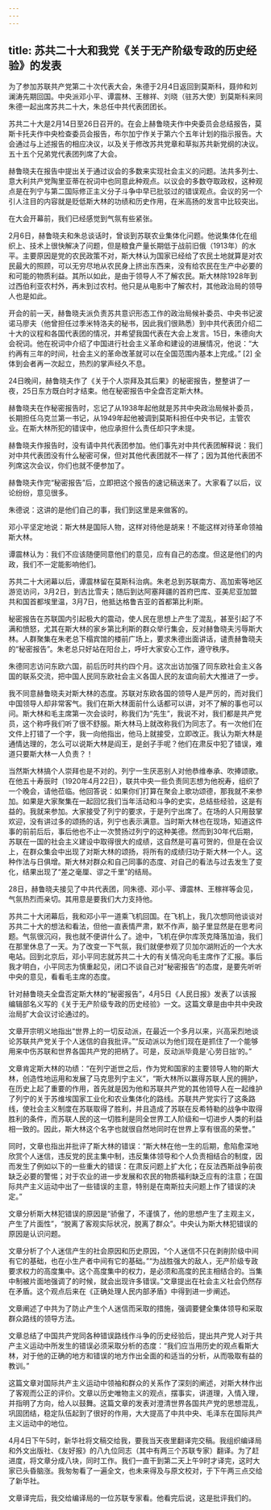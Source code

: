 ```yaml
---
---
---
```

title: 苏共二十大和我党《关于无产阶级专政的历史经验》的发表
---





为了参加苏联共产党第二十次代表大会，朱德于2月4日返回到莫斯科，聂帅和刘澜涛先期回国。中央派邓小平、谭震林、王稼祥、刘晓（驻苏大使）到莫斯科来同朱德一起出席苏共二十大，朱总任中共代表团团长。

苏共二十大是2月14日至26日召开的。在会上赫鲁晓夫作中央委员会总结报告，莫斯卡托夫作中央检查委员会报告，布尔加宁作关于第六个五年计划的指示报告。大会通过与上述报告的相应决议，以及关于修改苏共党章和草拟苏共新党纲的决议。五十五个兄弟党代表团列席了大会。

赫鲁晓夫在报告中提出关于通过议会的多数来实现社会主义的问题。法共多列士、意大利共产党陶里亚蒂在祝词中也同意此种观点。以议会的多数夺取政权，这种观点是在列宁与第二国际修正主义分子斗争中早已批驳过的错误观点。会议的另一个引人注目的内容就是贬低斯大林的功绩和历史作用，在米高扬的发言中比较突出。

在大会开幕前，我们已经感觉到气氛有些紧张。

2月6日，赫鲁晓夫和朱总谈话时，曾谈到苏联农业集体化问题。他说集体化在组织上、技术上很快解决了问题，但是粮食产量长期低于战前旧俄（1913年）的水平。主要原因是党的农民政策不对，斯大林认为国家已经给了农民土地就算是对农民最大的照顾，可以无穷尽地从农民身上挤出东西来，没有给农民在生产中必要的和可能的物质利益。其所以如此，是由于领导人不了解农民。斯大林除1928年到过西伯利亚农村外，再未到过农村。他只是从电影中了解农村，其他政治局的领导人也是如此。

开会的前一天，赫鲁晓夫派负责苏共意识形态工作的政治局候补委员、中央书记波诺马廖夫（他曾担任过季米特洛夫的秘书，因此我们很熟悉）到中共代表团介绍二十大的议程和各国代表团的情况，并希望我国代表在大会上发言。15日，朱德向大会祝词。他在祝词中介绍了中国进行社会主义革命和建设的进展情况，他说：“大约再有三年的时间，社会主义的革命改革就可以在全国范围内基本上完成。” [2] 全体到会者再一次起立，热烈的掌声经久不息。

24日晚间，赫鲁晓夫作了《关于个人崇拜及其后果》的秘密报告，整整讲了一夜，25日东方既白时才结束。他在秘密报告中全盘否定斯大林。

赫鲁晓夫在作秘密报告时，忘记了从1938年起他就是苏共中央政治局候补委员，长期担任乌克兰第一书记，从1949年起他被调到莫斯科担任中央书记，主管农业。在斯大林所犯的错误中，他应承担什么责任却只字未提。

赫鲁晓夫作报告时，没有请中共代表团参加。他们事先对中共代表团解释说：我们对中共代表团没有什么秘密可保，但对其他代表团就不一样了；因为其他代表团不列席这次会议，你们也就不便参加了。

赫鲁晓夫作完“秘密报告”后，立即把这个报告的速记稿送来了。大家看了以后，议论纷纷，意见很多。

朱德说：这讲的是他们自己的事，我们到这里是来做客的。

邓小平坚定地说：斯大林是国际人物，这样对待他是胡来！不能这样对待革命领袖斯大林。

谭震林认为：我们不应该随便同意他们的意见，应有自己的态度。但这是他们的内政，我们不一定能影响他们。

苏共二十大闭幕以后，谭震林留在莫斯科治病。朱老总到苏联南方、高加索等地区游览访问，3月2日，到古比雪夫；随后到达阿塞拜疆的首府巴库、亚美尼亚加盟共和国首都埃里温，3月7日，他抵达格鲁吉亚的首都第比利斯。

秘密报告在苏联国内引起极大的震动，使人民在思想上产生了混乱，甚至引起了不满和愤怒，尤其在斯大林的家乡第比利斯的群众举行集会，反对赫鲁晓夫污辱斯大林。人群聚集在朱老总下榻宾馆的楼前广场上，要求朱德出面讲话，谴责赫鲁晓夫的“秘密报告”。朱老总只好站在阳台上，呼吁大家安心工作，遵守秩序。

朱德同志访问东欧六国，前后历时共约四个月。这次出访加强了同东欧社会主义各国的联系交流，把中国人民同东欧社会主义各国人民的友谊向前大大推进了一步。

我不同意赫鲁晓夫对斯大林的态度。苏联对东欧各国的领导人是严厉的，而对我们中国领导人却非常客气。我们在斯大林面前什么话都可以讲，对不了解的事也可以问。斯大林和毛主席第一次会谈时，称我们为“先生”，我说不对，我们都是共产党员，这个称呼我们听了很不舒服。斯大林马上就改称我们为同志了。有一次他们在文件上打错了一个字，我一向他指出，他马上就接受，立即改正。我认为斯大林是通情达理的，怎么可以说斯大林是阎王，是刽子手呢？他们在肃反中犯了错误，难道只要斯大林一人负责？！

当然斯大林搞个人崇拜也是不对的。列宁一生厌恶别人对他恭维奉承、吹捧颂歌。在他五十寿辰时（1920年4月22日），联共中央一些负责同志想为他祝寿，组织了一个晚会，请他莅临。他回答说：如果你们打算在聚会上歌功颂德，那我就不来参加。如果是大家聚集在一起回忆我们当年活动和斗争的史实，总结些经验，这是有益的。我就来参加。大家接受了列宁的要求，于是列宁出席了。在场的人只用鼓掌欢迎，没有讲过多的颂扬的话，列宁也表示满意。当时斯大林也在现场，知道这件事的前前后后，事后他也不止一次赞扬过列宁的这种美德。然而到30年代后期，苏联在一国的社会主义建设中取得很大的成绩，这自然是可喜可贺的，但是在会议上，在群众集会中出现了对斯大林的颂扬，将所有的成绩归功于斯大林一个人。这种作法与日俱增。斯大林对群众和自己同事的态度、对自己的看法与过去发生了变化，结果出现了“差之毫厘、谬之千里”的结局。

28日，赫鲁晓夫接见了中共代表团，同朱德、邓小平、谭震林、王稼祥等会见，气氛热烈而亲切。其用意是要我们大力支持他。

苏共二十大闭幕后，我和邓小平一道乘飞机回国。在飞机上，我几次想同他谈谈对苏共二十大的想法和看法，但他一直表情严肃，默不作声，脑子里显然是在思考问题。气氛很沉闷，我也就不便讲什么了。途中，飞机在伊尔库茨克降落加油，我们在那里休息了一天。为了改变一下气氛，我们就便参观了贝加尔湖附近的一个大水电站。回到北京后，邓小平同志就苏共二十大的有关情况向毛主席作了汇报。事后我才明白，小平同志为慎重起见，闭口不谈自己对“秘密报告”的态度，是要先听听中央的意见，看看毛主席的态度。

针对赫鲁晓夫全盘否定斯大林的“秘密报告”，4月5日《人民日报》发表了以该报编辑部名义写的《关于无产阶级专政的历史经验》一文。这篇文章是由中共中央政治局扩大会议讨论通过的。

文章开宗明义地指出“世界上的一切反动派，在最近一个多月以来，兴高采烈地谈论苏联共产党关于个人迷信的自我批评。”“反动派以为他们现在是抓住了一个能够用来中伤苏联和世界各国共产党的把柄了。可是，反动派毕竟是‘心劳日拙’的。”

文章肯定斯大林的功绩：“在列宁逝世之后，作为党和国家的主要领导人物的斯大林，创造性地运用和发展了马克思列宁主义”，“斯大林所以赢得苏联人民的拥护，在历史上起了重要的作用，首先就是因为他和苏联共产党的其他领导人在一起维护了列宁的关于苏维埃国家工业化和农业集体化的路线。苏联共产党实行了这条路线，使社会主义制度在苏联取得了胜利，并且造成了苏联在反希特勒的战争中取得胜利的条件，而苏联人民的这一切胜利是同全世界工人阶级和一切进步人类的利益相一致的。因此，斯大林这个名字也就很自然地同时在世界上享有很高的荣誉。”

同时，文章也指出并批评了斯大林的错误：“斯大林在他一生的后期，愈陷愈深地欣赏个人迷信，违反党的民主集中制，违反集体领导和个人负责相结合的制度，因而发生了例如以下的一些重大的错误：在肃反问题上扩大化；在反法西斯战争前夜缺乏必要的警惕；对于农业的进一步发展和农民的物质福利缺乏应有的注意；在国际共产主义运动中出了一些错误的主意，特别是在南斯拉夫问题上作了错误的决定。”

文章分析斯大林犯错误的原因是“骄傲了，不谨慎了，他的思想产生了主观主义，产生了片面性”，“脱离了客观实际状况，脱离了群众”。中央认为斯大林犯错误的原因是认识问题。

文章分析了个人迷信产生的社会原因和历史原因，“个人迷信不只在剥削阶级中间有它的基础，也在小生产者中间有它的基础。”“为战胜强大的敌人，无产阶级专政要求权力的高度集中。这个高度集中的权力，是必须和高度的民主相结合的。当集中制被片面地强调了的时候，就会出现许多错误。”文章提出在社会主义社会仍然存在矛盾。这个观点后来在《正确处理人民内部矛盾》中得到进一步阐述。

文章阐述了中共为了防止产生个人迷信而采取的措施，强调要健全集体领导和采取群众路线的领导方法。

文章总结了中国共产党同各种错误路线作斗争的历史经验后，提出共产党人对于共产主义运动中所发生的错误必须采取分析的态度：“我们应当用历史的观点看斯大林，对于他的正确的地方和错误的地方作出全面的和适当的分析，从而吸取有益的教训。”

这篇文章对国际共产主义运动中领袖和群众的关系作了深刻的阐述，对斯大林作出了客观而公正的评价。文章以历史唯物主义的观点，摆事实，讲道理，入情入理，并指明了方向，给人以鼓舞。这篇文章的发表对澄清世界各国共产党的思想混乱，巩固团结，稳定队伍起到了很好的作用，大大提高了中共中央、毛泽东在国际共产主义运动中的地位。

4月4日下午5时，新华社将文稿交给我，要我当天夜里翻译完交稿。我组织编译局和外文出版社、《友好报》的八九位同志（其中有两三个苏联专家）翻译。为了赶进度，将文章分成八块，同时工作。我们一直干到第二天上午9时才译完，这时大家已头昏脑涨。我匆匆看了一遍全文，也未来得及与原文校对，于下午两三点交给了新华社。

文章译完后，我交给编译局的一位苏联专家看。他看完后说，这是批评我们的。